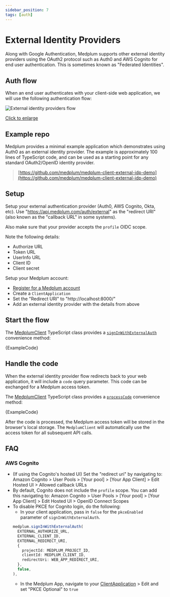 ```yaml
---
sidebar_position: 7
tags: [auth]
---
```



# External Identity Providers

Along with Google Authentication, Medplum supports other external identity providers using the OAuth2 protocol such as Auth0 and AWS Cognito for end user authentication. This is sometimes known as "Federated Identities".

## Auth flow

When an end user authenticates with your client-side web application, we will use the following authentication flow:

![External identity providers flow](./external-identity-providers.webp)

[Click to enlarge](./external-identity-providers.webp)

## Example repo

Medplum provides a minimal example application which demonstrates using Auth0 as an external identity provider. The example is approximately 100 lines of TypeScript code, and can be used as a starting point for any standard OAuth2/OpenID identity provider.

> [https://github.com/medplum/medplum-client-external-idp-demo](https://github.com/medplum/medplum-client-external-idp-demo)

## Setup

Setup your external authentication provider (Auth0, AWS Cognito, Okta, etc). Use "https://api.medplum.com/auth/external" as the "redirect URI" (also known as the "callback URL" in some systems).

Also make sure that your provider accepts the `profile` OIDC scope.

Note the following details:

- Authorize URL
- Token URL
- UserInfo URL
- Client ID
- Client secret

Setup your Medplum account:

- [Register for a Medplum account](/docs/tutorials/register)
- Create a `ClientApplication`
- Set the "Redirect URI" to "http://localhost:8000/"
- Add an external identity provider with the details from above

## Start the flow

The [MedplumClient](/docs/sdk/core.medplumclient) TypeScript class provides a [`signInWithExternalAuth`](/docs/sdk/core.medplumclient.signinwithexternalauth) convenience method:

<MedplumCodeBlock language="ts" selectBlocks="signInWithExternalAuth" showLineNumbers>
  {ExampleCode}
</MedplumCodeBlock>

## Handle the code

When the external identity provider flow redirects back to your web application, it will include a `code` query parameter. This code can be exchanged for a Medplum access token.

The [MedplumClient](/docs/sdk/core.medplumclient) TypeScript class provides a [`processCode`](/docs/sdk/core.medplumclient.processcode) convenience method:

<MedplumCodeBlock language="ts" selectBlocks="processCode" showLineNumbers>
  {ExampleCode}
</MedplumCodeBlock>

After the code is processed, the Medplum access token will be stored in the browser's local storage. The `MedplumClient` will automatically use the access token for all subsequent API calls.

## FAQ

### AWS Cognito

- (If using the Cognito's hosted UI) Set the "redirect uri" by navigating to: Amazon Cognito > User Pools > [Your pool] > [Your App Client] > Edit Hosted UI > Allowed callback URLs
- By default, Cognito does not include the `profile` scope. You can add this navigating to: Amazon Cognito > User Pools > [Your pool] > [Your App Client] > Edit Hosted UI > OpenID Connect Scopes
- To disable PKCE for Cognito login, do the following:
  - In your client application, pass in `false` for the `pkceEnabled` parameter of `signInWithExternalAuth`.
  ```ts
  medplum.signInWithExternalAuth(
    EXTERNAL_AUTHORIZE_URL,
    EXTERNAL_CLIENT_ID,
    EXTERNAL_REDIRECT_URI,
    {
      projectId: MEDPLUM_PROJECT_ID,
      clientId: MEDPLUM_CLIENT_ID,
      redirectUri: WEB_APP_REDIRECT_URI,
    },
    false,
  ),
  ```
  - In the Medplum App, navigate to your [ClientApplication](https://app.medplum.com/ClientApplication) > Edit and set "PKCE Optional" to `true`
